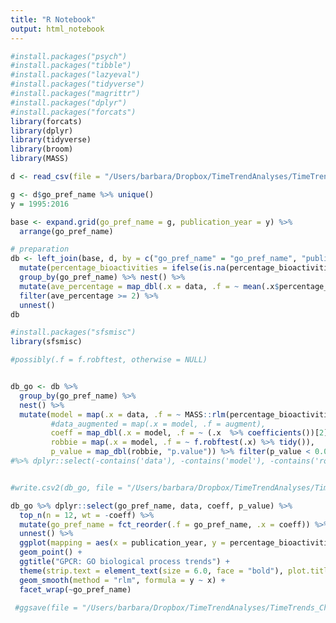 ```yaml
---
title: "R Notebook"
output: html_notebook
---
```



```r
#install.packages("psych")
#install.packages("tibble")
#install.packages("lazyeval")
#install.packages("tidyverse")
#install.packages("magrittr")
#install.packages("dplyr")
#install.packages("forcats")
library(forcats)
library(dplyr)
library(tidyverse)
library(broom)
library(MASS)

d <- read_csv(file = "/Users/barbara/Dropbox/TimeTrendAnalyses/TimeTrends_Chembl/data_from_knime/GPCR_GO_BP_bioactivity_trends.csv") 

g <- d$go_pref_name %>% unique()
y = 1995:2016

base <- expand.grid(go_pref_name = g, publication_year = y) %>% 
  arrange(go_pref_name)

# preparation
db <- left_join(base, d, by = c("go_pref_name" = "go_pref_name", "publication_year" = "publication_year")) %>% 
  mutate(percentage_bioactivities = ifelse(is.na(percentage_bioactivities), 0, percentage_bioactivities)) %>%
  group_by(go_pref_name) %>% nest() %>%
  mutate(ave_percentage = map_dbl(.x = data, .f = ~ mean(.x$percentage_bioactivities))) %>%
  filter(ave_percentage >= 2) %>%
  unnest()
db
```



```r
#install.packages("sfsmisc")
library(sfsmisc)

#possibly(.f = f.robftest, otherwise = NULL)


db_go <- db %>% 
  group_by(go_pref_name) %>% 
  nest() %>% 
  mutate(model = map(.x = data, .f = ~ MASS::rlm(percentage_bioactivities ~ publication_year, data = .x)),
         #data_augmented = map(.x = model, .f = augment),
         coeff = map_dbl(.x = model, .f = ~ (.x  %>% coefficients())[2]),
         robbie = map(.x = model, .f = ~ f.robftest(.x) %>% tidy()),
         p_value = map_dbl(robbie, "p.value")) %>% filter(p_value < 0.05) %>% arrange(-coeff) 
#%>% dplyr::select(-contains('data'), -contains('model'), -contains('robbie'))


#write.csv2(db_go, file = "/Users/barbara/Dropbox/TimeTrendAnalyses/TimeTrends_Chembl/Results/GO_trends/rlm/BP/Slopes_Transporter_rlm_GO_trends_bioactivities_BP_insignificant.csv")

```

```r

db_go %>% dplyr::select(go_pref_name, data, coeff, p_value) %>% 
  top_n(n = 12, wt = -coeff) %>%
  mutate(go_pref_name = fct_reorder(.f = go_pref_name, .x = coeff)) %>% 
  unnest() %>% 
  ggplot(mapping = aes(x = publication_year, y = percentage_bioactivities)) +
  geom_point() + 
  ggtitle("GPCR: GO biological process trends") +
  theme(strip.text = element_text(size = 6.0, face = "bold"), plot.title = element_text()) +
  geom_smooth(method = "rlm", formula = y ~ x) + 
  facet_wrap(~go_pref_name) 
  
 #ggsave(file = "/Users/barbara/Dropbox/TimeTrendAnalyses/TimeTrends_Chembl/Results/GO_trends/rlm/BP/GPCR_rlm_neg_GO_trends_bioactivities_BP.tiff", device = "tiff")


```


